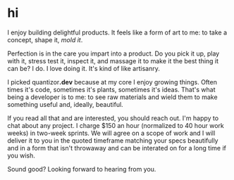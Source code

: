 # hi

I enjoy building delightful products. It feels like a form of art to me: to take a concept, shape it, _mold it_.

Perfection is in the care you impart into a product. Do you pick it up, play with it, stress test it, inspect it, and massage it to make it the best thing it can be? I do. I love doing it. It's kind of like artisanry.

I picked quantizor<b>.dev</b> because at my core I enjoy growing things. Often times it's code, sometimes it's plants, sometimes it's ideas. That's what being a developer is to me: to see raw materials and wield them to make something useful and, ideally, beautiful.

If you read all that and are interested, you should reach out. I'm happy to chat about any project. I charge $150 an hour (normalized to 40 hour work weeks) in two-week sprints. We will agree on a scope of work and I will deliver it to you in the quoted timeframe matching your specs beautifully and in a form that isn't throwaway and can be interated on for a long time if you wish.

Sound good? Looking forward to hearing from you.
